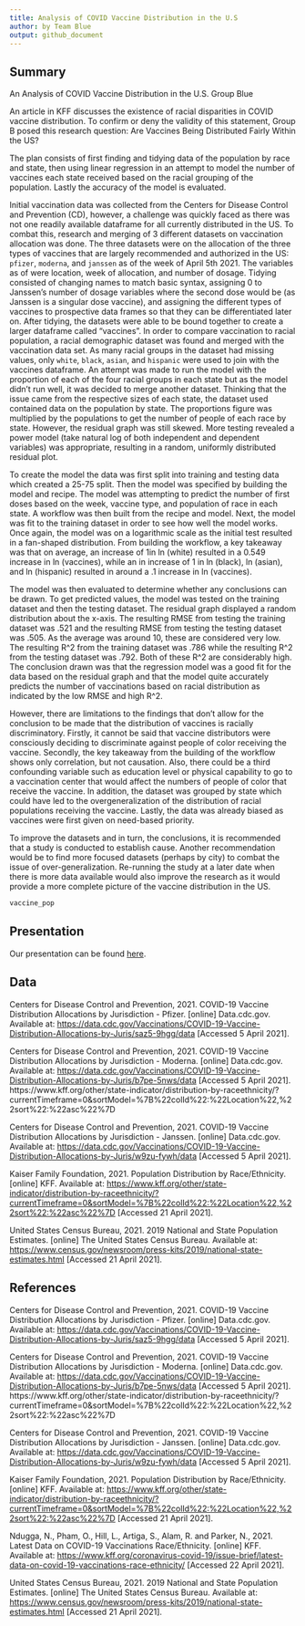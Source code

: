 ```yaml
---
title: Analysis of COVID Vaccine Distribution in the U.S
author: by Team Blue
output: github_document
---
```


## Summary
An Analysis of COVID Vaccine Distribution in the U.S.
Group Blue

An article in KFF discusses the existence of racial disparities in COVID vaccine distribution. To confirm or deny the validity of this statement, Group B posed this research question: Are Vaccines Being Distributed Fairly Within the US? 

The plan consists of first finding and tidying data of the population by race and state, then using linear regression in an attempt to model the number of vaccines each state received based on the racial grouping of the population. Lastly the accuracy of the model is evaluated. 


Initial vaccination data was collected from the Centers for Disease Control and Prevention (CD), however, a challenge was quickly faced as there was not one readily available dataframe for all currently distributed in the US. To combat this, research and merging of 3 different datasets on vaccination allocation was done. The three datasets were on the allocation of the three types of vaccines that are largely recommended and authorized in the US: `pfizer`, `moderna`, and `janssen` as of the week of April 5th 2021. The variables as of were location, week of allocation, and number of dosage. Tidying consisted of changing names to match basic syntax, assigning 0 to Janssen’s number of dosage variables where the second dose would be (as Janssen is a singular dose vaccine), and assigning the different types of vaccines to prospective data frames so that they can be differentiated later on. After tidying, the datasets were able to be bound together to create a larger dataframe called “vaccines”. In order to compare vaccination to racial population, a racial demographic dataset was found and merged with the vaccination data set. As many racial groups in the dataset had missing values, only `white`, `black`, `asian`, and `hispanic` were used to join with the vaccines dataframe. An attempt was made to run the model with the proportion of each of the four racial groups in each state but as the model didn’t run well, it was decided to merge another dataset. Thinking that the issue came from the respective sizes of each state, the dataset used contained data on the population by state. The proportions figure was multiplied by the populations to get the number of people of each race by state. However, the residual graph was still skewed. More testing revealed a power model (take natural log of both independent and dependent variables) was appropriate, resulting in a random, uniformly distributed residual plot. 

To create the model the data was first split into training and testing data which created a 25-75 split. Then the model was specified by building the model and recipe. The model was attempting to predict the number of first doses based on the week, vaccine type, and population of race in each state. A workflow was then built from the recipe and model. Next, the model was fit to the training dataset in order to see how well the model works. Once again, the model was on a logarithmic scale as the initial test resulted in a fan-shaped distribution. From building the workflow, a key takeaway was that on average, an increase of 1in ln (white) resulted in a 0.549 increase in ln (vaccines), while an in increase of 1 in ln (black), ln (asian), and ln (hispanic) resulted in around a .1 increase in ln (vaccines). 

The model was then evaluated to determine whether any conclusions can be drawn. To get predicted values, the model was tested on the training dataset and then the testing dataset. The residual graph displayed a random distribution about the x-axis. The resulting RMSE from testing the training dataset was .521 and the resulting RMSE from testing the testing dataset was .505. As the average was around 10, these are considered very low. The resulting R^2 from the training dataset was .786 while the resulting R^2 from the testing dataset was .792. Both of these R^2 are considerably high. The conclusion drawn was that the regression model was a good fit for the data based on the residual graph and that the model quite accurately predicts the number of vaccinations based on racial distribution as indicated by the low RMSE and high R^2. 

However, there are limitations to the findings that don’t allow for the conclusion to be made that the distribution of vaccines is racially discriminatory. Firstly, it cannot be said that vaccine distributors were consciously deciding to discriminate against people of color receiving the vaccine. Secondly, the key takeaway from the building of the workflow shows only correlation, but not causation. Also, there could be a third confounding variable such as education level or physical capability to go to a vaccination center that would affect the numbers of people of color that receive the vaccine. In addition, the dataset was grouped by state which could have led to the overgeneralization of the distribution of racial populations receiving the vaccine. Lastly, the data was already biased as vaccines were first given on need-based priority. 

To improve the datasets and in turn, the conclusions, it is recommended that a study is conducted to establish cause. Another recommendation would be to find more focused datasets (perhaps by city) to combat the issue of over-generalization. Re-running the study at a later date when there is more data available would also improve the research as it would provide a more complete picture of the vaccine distribution in the US. 


```r
vaccine_pop
```

## Presentation

Our presentation can be found [here](presentation/presentation.html).

## Data 

Centers for Disease Control and Prevention, 2021. COVID-19 Vaccine Distribution Allocations by Jurisdiction - Pfizer. [online] Data.cdc.gov. Available at: <https://data.cdc.gov/Vaccinations/COVID-19-Vaccine-Distribution-Allocations-by-Juris/saz5-9hgg/data> [Accessed 5 April 2021].

Centers for Disease Control and Prevention, 2021. COVID-19 Vaccine Distribution Allocations by Jurisdiction - Moderna. [online] Data.cdc.gov. Available at: <https://data.cdc.gov/Vaccinations/COVID-19-Vaccine-Distribution-Allocations-by-Juris/b7pe-5nws/data> [Accessed 5 April 2021].
https://www.kff.org/other/state-indicator/distribution-by-raceethnicity/?currentTimeframe=0&sortModel=%7B%22colId%22:%22Location%22,%22sort%22:%22asc%22%7D

Centers for Disease Control and Prevention, 2021. COVID-19 Vaccine Distribution Allocations by Jurisdiction - Janssen. [online] Data.cdc.gov. Available at: <https://data.cdc.gov/Vaccinations/COVID-19-Vaccine-Distribution-Allocations-by-Juris/w9zu-fywh/data> [Accessed 5 April 2021].

Kaiser Family Foundation, 2021. Population Distribution by Race/Ethnicity. [online] KFF. Available at: <https://www.kff.org/other/state-indicator/distribution-by-raceethnicity/?currentTimeframe=0&sortModel=%7B%22colId%22:%22Location%22,%22sort%22:%22asc%22%7D> [Accessed 21 April 2021].

United States Census Bureau, 2021. 2019 National and State Population Estimates. [online] The United States Census Bureau. Available at: <https://www.census.gov/newsroom/press-kits/2019/national-state-estimates.html> [Accessed 21 April 2021].


## References

Centers for Disease Control and Prevention, 2021. COVID-19 Vaccine Distribution Allocations by Jurisdiction - Pfizer. [online] Data.cdc.gov. Available at: <https://data.cdc.gov/Vaccinations/COVID-19-Vaccine-Distribution-Allocations-by-Juris/saz5-9hgg/data> [Accessed 5 April 2021].

Centers for Disease Control and Prevention, 2021. COVID-19 Vaccine Distribution Allocations by Jurisdiction - Moderna. [online] Data.cdc.gov. Available at: <https://data.cdc.gov/Vaccinations/COVID-19-Vaccine-Distribution-Allocations-by-Juris/b7pe-5nws/data> [Accessed 5 April 2021].
https://www.kff.org/other/state-indicator/distribution-by-raceethnicity/?currentTimeframe=0&sortModel=%7B%22colId%22:%22Location%22,%22sort%22:%22asc%22%7D

Centers for Disease Control and Prevention, 2021. COVID-19 Vaccine Distribution Allocations by Jurisdiction - Janssen. [online] Data.cdc.gov. Available at: <https://data.cdc.gov/Vaccinations/COVID-19-Vaccine-Distribution-Allocations-by-Juris/w9zu-fywh/data> [Accessed 5 April 2021].

Kaiser Family Foundation, 2021. Population Distribution by Race/Ethnicity. [online] KFF. Available at: <https://www.kff.org/other/state-indicator/distribution-by-raceethnicity/?currentTimeframe=0&sortModel=%7B%22colId%22:%22Location%22,%22sort%22:%22asc%22%7D> [Accessed 21 April 2021].

Ndugga, N., Pham, O., Hill, L., Artiga, S., Alam, R. and Parker, N., 2021. Latest Data on COVID-19 Vaccinations Race/Ethnicity. [online] KFF. Available at: <https://www.kff.org/coronavirus-covid-19/issue-brief/latest-data-on-covid-19-vaccinations-race-ethnicity/> [Accessed 22 April 2021].

United States Census Bureau, 2021. 2019 National and State Population Estimates. [online] The United States Census Bureau. Available at: <https://www.census.gov/newsroom/press-kits/2019/national-state-estimates.html> [Accessed 21 April 2021].


